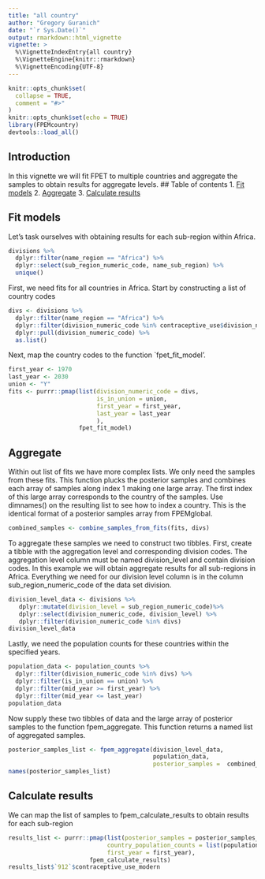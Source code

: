 ```yaml
---
title: "all country"
author: "Gregory Guranich"
date: "`r Sys.Date()`"
output: rmarkdown::html_vignette
vignette: >
  %\VignetteIndexEntry{all country}
  %\VignetteEngine{knitr::rmarkdown}
  %\VignetteEncoding{UTF-8}
---
```


```r
knitr::opts_chunk$set(
  collapse = TRUE,
  comment = "#>"
)
knitr::opts_chunk$set(echo = TRUE)
library(FPEMcountry)
devtools::load_all()
```

## Introduction
In this vignette we will fit FPET to multiple countries and aggregate the samples to obtain results for aggregate levels.
## Table of contents
1. [Fit models](#fit)
2. [Aggregate](#aggregate)
3. [Calculate results](#results)
  
## <a name="fit"></a>
## Fit models
Let’s task ourselves with obtaining results for each sub-region within Africa.
```r
divisions %>%
  dplyr::filter(name_region == "Africa") %>%
  dplyr::select(sub_region_numeric_code, name_sub_region) %>%
  unique()
```
First, we need fits for all countries in Africa. Start by constructing a list of country codes
```r
divs <- divisions %>%
  dplyr::filter(name_region == "Africa") %>%
  dplyr::filter(division_numeric_code %in% contraceptive_use$division_numeric_code) %>% # Filtering on the countries available in `contraceptive_use` because we are using this package data
  dplyr::pull(division_numeric_code) %>%
  as.list() 
```

Next, map the country codes to the function `fpet_fit_model’.
```r
first_year <- 1970
last_year <- 2030
union <- "Y"
fits <- purrr::pmap(list(division_numeric_code = divs, 
                         is_in_union = union,
                         first_year = first_year, 
                         last_year = last_year
                         ), 
                    fpet_fit_model)
```

## <a name="aggregate"></a>
## Aggregate
Within out list of fits we have more complex lists. We only need the samples from these fits. This function plucks the posterior samples and combines each array of samples along index 1 making one large array. The first index of this large array corresponds to the country of the samples. Use dimnames() on the resulting list to see how to index a country. This is the identical format of a posterior samples array from FPEMglobal.
```r
combined_samples <- combine_samples_from_fits(fits, divs)
```

To aggregate these samples we need to construct two tibbles. First, create a tibble with the aggregation level and corresponding division codes. The aggregation level column must be named division_level and contain division codes. In this example we will obtain aggregate results for all sub-regions in Africa. Everything we need for our division level column is in the column sub_region_numeric_code of the data set division.
```r
division_level_data <- divisions %>%
   dplyr::mutate(division_level = sub_region_numeric_code)%>%
   dplyr::select(division_numeric_code, division_level) %>% 
   dplyr::filter(division_numeric_code %in% divs)
division_level_data
```

Lastly, we need the population counts for these countries within the specified years.
```r
population_data <- population_counts %>%
  dplyr::filter(division_numeric_code %in% divs) %>%
  dplyr::filter(is_in_union == union) %>%
  dplyr::filter(mid_year >= first_year) %>%
  dplyr::filter(mid_year <= last_year) 
population_data
```
Now supply these two tibbles of data and the large array of posterior samples to the function fpem_aggregate. This function returns a named list of aggregated samples.
```r
posterior_samples_list <- fpem_aggregate(division_level_data, 
                                         population_data, 
                                         posterior_samples =  combined_samples)
names(posterior_samples_list)
```

## <a name="results"></a>
## Calculate results
We can map the list of samples to fpem_calculate_results to obtain results for each sub-region
```r
results_list <- purrr::pmap(list(posterior_samples = posterior_samples_list,
                            country_population_counts = list(population_data), #need to wrap any complex inputs in another list()
                            first_year = first_year),
                       fpem_calculate_results)
results_list$`912`$contraceptive_use_modern
```


